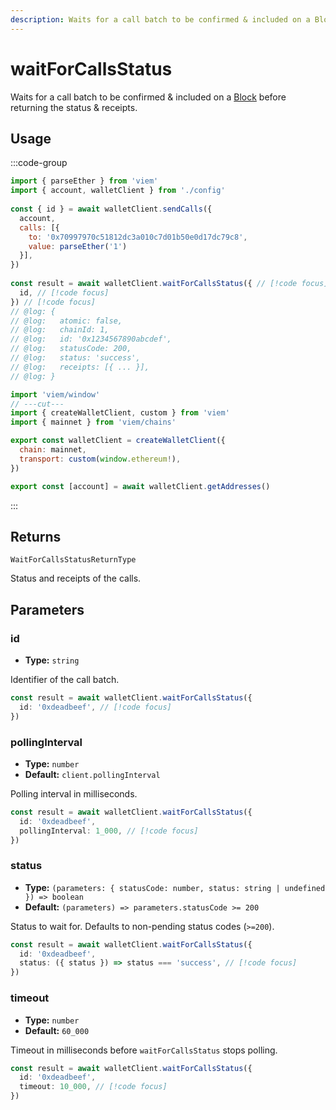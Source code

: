 ```yaml
---
description: Waits for a call batch to be confirmed & included on a Block.
---
```


# waitForCallsStatus

Waits for a call batch to be confirmed & included on a [Block](/docs/glossary/terms#block) before returning the status & receipts.

## Usage

:::code-group

```js twoslash [example.ts]
import { parseEther } from 'viem'
import { account, walletClient } from './config'
 
const { id } = await walletClient.sendCalls({
  account,
  calls: [{
    to: '0x70997970c51812dc3a010c7d01b50e0d17dc79c8',
    value: parseEther('1')
  }],
})
 
const result = await walletClient.waitForCallsStatus({ // [!code focus]
  id, // [!code focus]
}) // [!code focus]
// @log: {
// @log:   atomic: false,
// @log:   chainId: 1,
// @log:   id: '0x1234567890abcdef',
// @log:   statusCode: 200,
// @log:   status: 'success',
// @log:   receipts: [{ ... }],
// @log: }
```

```js twoslash [config.ts] filename="config.ts"
import 'viem/window'
// ---cut---
import { createWalletClient, custom } from 'viem'
import { mainnet } from 'viem/chains'

export const walletClient = createWalletClient({
  chain: mainnet,
  transport: custom(window.ethereum!),
})

export const [account] = await walletClient.getAddresses()
```

:::

## Returns

`WaitForCallsStatusReturnType`

Status and receipts of the calls.

## Parameters

### id

- **Type:** `string`

Identifier of the call batch.

```ts
const result = await walletClient.waitForCallsStatus({
  id: '0xdeadbeef', // [!code focus]
})
```

### pollingInterval

- **Type:** `number`
- **Default:** `client.pollingInterval`

Polling interval in milliseconds.

```ts
const result = await walletClient.waitForCallsStatus({
  id: '0xdeadbeef',
  pollingInterval: 1_000, // [!code focus]
})
```

### status

- **Type:** `(parameters: { statusCode: number, status: string | undefined }) => boolean`
- **Default:** `(parameters) => parameters.statusCode >= 200`

Status to wait for. Defaults to non-pending status codes (`>=200`).

```ts
const result = await walletClient.waitForCallsStatus({
  id: '0xdeadbeef',
  status: ({ status }) => status === 'success', // [!code focus]
})
```

### timeout

- **Type:** `number`
- **Default:** `60_000`

Timeout in milliseconds before `waitForCallsStatus` stops polling.

```ts
const result = await walletClient.waitForCallsStatus({
  id: '0xdeadbeef',
  timeout: 10_000, // [!code focus]
})
```